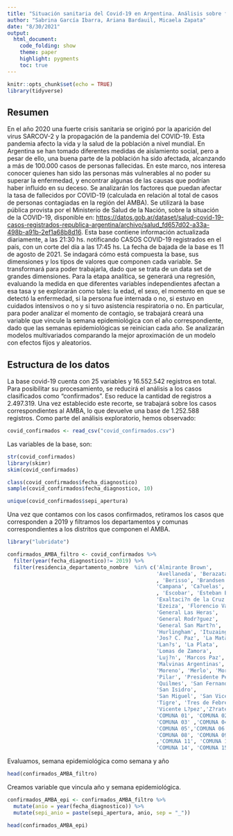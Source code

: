 ```yaml
---
title: "Situación sanitaria del Covid-19 en Argentina. Análisis sobre fallecidos de Covid-19 en AMBA"
author: "Sabrina García Ibarra, Ariana Bardauil, Micaela Zapata"
date: "8/30/2021"
output:
  html_document:
    code_folding: show
    theme: paper
    highlight: pygments
    toc: true
---
```


```r
knitr::opts_chunk$set(echo = TRUE)
library(tidyverse)
```

## Resumen

En el año 2020 una fuerte crisis sanitaria se originó por la aparición del virus SARCOV-2 y la propagación de la pandemia del COVID-19. Esta pandemia afecto la vida y la salud de la población a nivel mundial. En Argentina se han tomado diferentes medidas de aislamiento social, pero a pesar de ello, una buena parte de la población ha sido afectada, alcanzando a más de 100.000 casos de personas fallecidas.
En este marco, nos interesa conocer quienes han sido las personas más vulnerables al no poder su superar la enfermedad, y encontrar algunas de las causas que podrían haber influido en su deceso. Se analizarán los factores que puedan afectar la tasa de fallecidos por COVID-19 (calculada en relación al total de casos de personas contagiadas en la región del AMBA).
Se utilizará la base pública provista por el Ministerio de Salud de la Nación, sobre la situación de la COVID-19, disponible en: <https://datos.gob.ar/dataset/salud-covid-19-casos-registrados-republica-argentina/archivo/salud_fd657d02-a33a-498b-a91b-2ef1a68b8d16>. Esta base contiene información actualizada diariamente, a las 21:30 hs. notificando CASOS COVID-19 registrados en el país, con un corte del día a las 17:45 hs. La fecha de bajada de la base es 11 de agosto de 2021.
Se indagará cómo está compuesta la base, sus dimensiones y los tipos de valores que componen cada variable. Se transformará para poder trabajarla, dado que se trata de un data set de grandes dimensiones.
Para la etapa analítica, se generará una regresión, evaluando la medida en que diferentes variables independientes afectan a esa tasa y se explorarán como tales: la edad, el sexo, el momento en que se detectó la enfermedad, si la persona fue internada o no, si estuvo en cuidados intensivos o no y si tuvo asistencia respiratoria o no.
En particular, para poder analizar el momento de contagio, se trabajará creará una variable que vincule la semana epidemiológica con el año correspondiente, dado que las semanas epidemiológicas se reinician cada año.
Se analizarán modelos multivariados comparando la mejor aproximación de un modelo con efectos fijos y aleatorios.

## Estructura de los datos

La base covid-19 cuenta con 25 variables y 16.552.542 registros en total. Para posibilitar su procesamiento, se reducirá el análisis a los casos clasificados como "confirmados". Eso reduce la cantidad de registros a 2.497.319.
Una vez establecido este recorte, se trabajará sobre los casos correspondientes al AMBA, lo que devuelve una base de 1.252.588 registros.
Como parte del análisis exploratorio, hemos observado:

```r
covid_confirmados <- read_csv("covid_confirmados.csv")
```

Las variables de la base, son:

```r
str(covid_confirmados)
library(skimr)
skim(covid_confirmados)

class(covid_confirmados$fecha_diagnostico)
sample(covid_confirmados$fecha_diagnostico, 10)

unique(covid_confirmados$sepi_apertura)
```

Una vez que contamos con los casos confirmados, retiramos los casos que corresponden a 2019 y filtramos los departamentos y comunas correspondientes a los distritos que componen el AMBA.

```r
library("lubridate")

confirmados_AMBA_filtro <- covid_confirmados %>% 
  filter(year(fecha_diagnostico)!= 2019) %>% 
  filter(residencia_departamento_nombre  %in% c('Almirante Brown', 
                                                'Avellaneda', 'Berazatagui'
                                                , 'Berisso', 'Brandsen', 
                                                'Campana', 'Ca?uelas', 'Ensenada'
                                                , 'Escobar', 'Esteban Echeverr?a',
                                                'Exaltaci?n de la Cruz', 
                                                'Ezeiza', 'Florencio Varela',
                                                'General Las Heras', 
                                                'General Rodr?guez', 
                                                'General San Mart?n', 
                                                'Hurlingham', 'Ituzaing?', 
                                                'Jos? C. Paz', 'La Matanza', 
                                                'Lan?s', 'La Plata', 
                                                'Lomas de Zamora', 
                                                'Luj?n', 'Marcos Paz',
                                                'Malvinas Argentinas',
                                                'Moreno', 'Merlo', 'Mor?n',
                                                'Pilar', 'Presidente Per?n',
                                                'Quilmes', 'San Fernando', 
                                                'San Isidro', 
                                                'San Miguel', 'San Vicente', 
                                                'Tigre', 'Tres de Febrero', 
                                                'Vicente L?pez','Z?rate',
                                                'COMUNA 01', 'COMUNA 02',  
                                                'COMUNA 03' ,'COMUNA 04',
                                                'COMUNA 05','COMUNA 06','COMUNA 07', 
                                                'COMUNA 08', 'COMUNA 09', 'COMUNA 10'
                                                ,'COMUNA 11', 'COMUNA 12', 'COMUNA 13',
                                                'COMUNA 14', 'COMUNA 15'))
```

Evaluamos, semana epidemiológica como semana y año

```r
head(confirmados_AMBA_filtro)
```

Creamos variable que vincula año y semana epidemiológica.

```r
confirmados_AMBA_epi <- confirmados_AMBA_filtro %>% 
  mutate(anio = year(fecha_diagnostico)) %>% 
  mutate(sepi_anio = paste(sepi_apertura, anio, sep = "_"))

head(confirmados_AMBA_epi)
```


